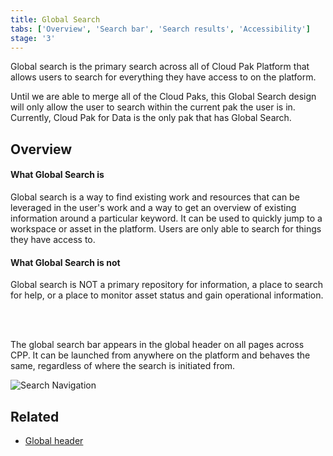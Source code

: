 ```yaml
---
title: Global Search
tabs: ['Overview', 'Search bar', 'Search results', 'Accessibility']
stage: '3'
---
```


<PageDescription>

Global search is the primary search across all of Cloud Pak Platform that allows users to search for everything they have access to on the platform.

</PageDescription>

<InlineNotification>
Until we are able to merge all of the Cloud Paks, this Global Search design will only allow the user to search within the current pak the user is in. Currently, Cloud Pak for Data is the only pak that has Global Search. 
</InlineNotification>

## Overview

#### What Global Search is
Global search is a way to find existing work and resources that can be leveraged in the user's work and a way to get an overview of existing information around a particular keyword. It can be used to quickly jump to a workspace or asset in the platform. Users are only able to search for things they have access to.


#### What Global Search is not
Global search is NOT a primary repository for information, a place to search for help, or a place to monitor asset status and gain operational information.

<br/>
<br/>

The global search bar appears in the global header on all pages across CPP. It can be launched from anywhere on the platform and behaves the same, regardless of where the search is initiated from.

<Row>
<Column colMd={4} colLg={12}>

![ Search Navigation](/images/Search-Navigation.png)

</Column>
</Row>





## Related
- [Global header](https://pages.github.ibm.com/cdai-design/pal/cloud-paks/global-header/usage/)

